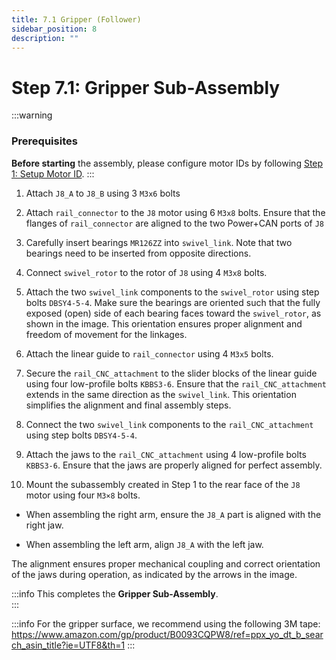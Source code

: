 ```yaml
---
title: 7.1 Gripper (Follower)
sidebar_position: 8
description: ""
---
```



# Step 7.1: Gripper Sub-Assembly

:::warning
### Prerequisites
**Before starting** the assembly, please configure motor IDs by following [Step 1: Setup Motor ID](/software/setup/motor-id).
:::

1. Attach `J8_A` to `J8_B` using 3 `M3x6` bolts
<AssemblyGuideImage src="gripper/step1.png" alt="step1" width="30%" />

2. Attach `rail_connector` to the `J8` motor using 6 `M3x8` bolts. Ensure that the flanges of `rail_connector` are aligned to the two Power+CAN ports of `J8`
<AssemblyGuideImage src="gripper/step2.png" alt="step2" width="50%" />

3. Carefully insert bearings `MR126ZZ` into `swivel_link`. Note that two bearings need to be inserted from opposite directions.
<AssemblyGuideImage src="gripper/step3.png" alt="step3" width="30%" />

4. Connect `swivel_rotor` to the rotor of `J8` using 4 `M3x8` bolts.
<AssemblyGuideImage src="gripper/step4.png" alt="step4" width="60%" />

5. Attach the two `swivel_link` components to the `swivel_rotor` using step bolts `DBSY4-5-4`. Make sure the bearings are oriented such that the fully exposed (open) side of each bearing faces toward the `swivel_rotor`, as shown in the image. This orientation ensures proper alignment and freedom of movement for the linkages.
<AssemblyGuideImage src="gripper/step5.png" alt="step5" width="60%" />

6. Attach the linear guide to `rail_connector` using 4 `M3x5` bolts.
<AssemblyGuideImage src="gripper/step6.png" alt="step6" width="60%" />

7. Secure the `rail_CNC_attachment` to the slider blocks of the linear guide using four low-profile bolts `KBBS3-6`. Ensure that the `rail_CNC_attachment` extends in the same direction as the `swivel_link`. This orientation simplifies the alignment and final assembly steps.
<AssemblyGuideImage src="gripper/step7.png" alt="step7" width="60%" />

8. Connect the two `swivel_link` components to the `rail_CNC_attachment` using step bolts `DBSY4-5-4`.
<AssemblyGuideImage src="gripper/step8.png" alt="step8" width="60%" />

9. Attach the jaws to the `rail_CNC_attachment` using 4 low-profile bolts `KBBS3-6`. Ensure that the jaws are properly aligned for perfect assembly.
<AssemblyGuideImage src="gripper/step9.png" alt="step9" width="60%" />

10. Mount the subassembly created in Step 1 to the rear face of the `J8` motor using four `M3×8` bolts.

- When assembling the right arm, ensure the `J8_A` part is aligned with the right jaw.

- When assembling the left arm, align `J8_A` with the left jaw.

The alignment ensures proper mechanical coupling and correct orientation of the jaws during operation, as indicated by the arrows in the image.
<AssemblyGuideImage src="gripper/step10.png" alt="step10" width="80%" />

:::info
This completes the **Gripper Sub-Assembly**.  
<AssemblyGuideImage src="gripper/conclusion.png" alt="Gripper Sub-Assembly Complete" width="80%" />
:::

:::info
For the gripper surface, we recommend using the following 3M tape:  
https://www.amazon.com/gp/product/B0093CQPW8/ref=ppx_yo_dt_b_search_asin_title?ie=UTF8&th=1
:::

